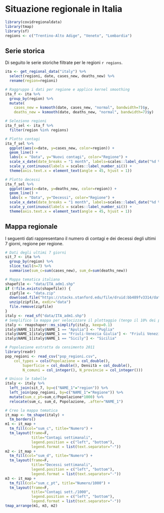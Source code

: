 # Situazione regionale in Italia

```r
library(covidregionaldata)
library(tmap)
library(sf)
regions <- c("Trentino-Alto Adige", "Veneto", "Lombardia")
```

## Serie storica

Di seguito le serie storiche filtrate per le regioni `r regions`.

```r
ita <- get_regional_data("italy") %>% 
  select(regioni, date, cases_new, deaths_new) %>%
  rename(region=regioni)

# Raggruppo i dati per regione e applico kernel smoothing
ita_f <- ita %>% 
  group_by(region) %>%
  mutate(
    cases_new = ksmooth(date, cases_new, "normal", bandwidth=7)$y,
    deaths_new = ksmooth(date, deaths_new, "normal", bandwidth=7)$y)

# Seleziono regioni
ita_f_sel <- ita_f %>%
  filter(region %in% regions) 

# Plotto contagi
ita_f_sel %>%
  ggplot(aes(x=date, y=cases_new, color=region)) + 
  geom_line() +
  labs(x = "Data", y="Nuovi contagi", color="Regione") +
  scale_x_date(date_breaks = "1 month", labels=scales::label_date("%d %b")) +
  scale_y_continuous(labels = scales::label_number_si()) +
  theme(axis.text.x = element_text(angle = 45, hjust = 1))

# Plotto decessi
ita_f_sel %>%
  ggplot(aes(x=date, y=deaths_new, color=region)) + 
  geom_line() +
  labs(x = "Data", y="Decessi", color="Regione") +
  scale_x_date(date_breaks = "1 month", labels=scales::label_date("%d %b")) +
  scale_y_continuous(labels = scales::label_number_si()) +
  theme(axis.text.x = element_text(angle = 45, hjust = 1))
```

## Mappa regionale

I seguenti dati rappresentano il numero di contagi  e dei decessi degli ultimi 7 giorni, regione per regione.

```r
# Dati degli ultimi 7 giorni
sit_7 <- ita %>%
  group_by(region) %>%
  slice_tail(n=7) %>%
  summarise(sum_c=sum(cases_new), sum_d=sum(deaths_new))

# Mappa tematica italiana
shapefile <- "data/ITA_adm1.shp"
if (!file.exists(shapefile)) {
  zipfile <- "data.zip"
  download.file("https://stacks.stanford.edu/file/druid:bb489fv3314/data.zip", zipfile)
  unzip(zipfile, exdir="data")
  file.remove(zipfile)
}
italy <- read_sf("data/ITA_adm1.shp")
# Semplifico la mappa per velocizzare il plottaggio (tengo il 10% dei punti)
italy <- rmapshaper::ms_simplify(italy, keep=0.1)
italy$NAME_1[italy$NAME_1 == "Apulia"] <- "Puglia"
italy$NAME_1[italy$NAME_1 == "Friuli-Venezia Giulia"] <- "Friuli Venezia Giulia"
italy$NAME_1[italy$NAME_1 == "Sicily"] <- "Sicilia"

# Popolazione estratta da censimento 2011
library(readr)
pop_regioni <- read_csv("pop_regioni.csv", 
    col_types = cols(Popolazione = col_double(), 
        Superficie = col_double(), Densità = col_double(), 
        N_comuni = col_integer(), N_provincie = col_integer()))

# Unisco le tabelle
italy <- italy %>% 
  left_join(sit_7, by=c("NAME_1"="region")) %>% 
  left_join(pop_regioni, by=c("NAME_1"="Regione")) %>%
  mutate(sum_c_pt=sum_c/Popolazione*1000) %>%
  relocate(sum_c, sum_d, Popolazione, .after="NAME_1")
```


```r
# Creo la mappa tematica
it_map <- tm_shape(italy) +
  tm_borders() 
m1 <- it_map +
  tm_fill(col="sum_c", title="Numero") +
  tm_layout(frame=F,
            title="Contagi settimanali", 
            legend.position = c("left", "bottom"),
            legend.format = list(text.separator="-"))
m2 <- it_map +
  tm_fill(col="sum_d", title="Numero") +
  tm_layout(frame=F,
            title="Decessi settimanali", 
            legend.position = c("left", "bottom"),
            legend.format = list(text.separator="-"))
m3 <- it_map +
  tm_fill(col="sum_c_pt", title="Numero/1000") +
  tm_layout(frame=F,
            title="Contagi sett./1000", 
            legend.position = c("left", "bottom"),
            legend.format = list(text.separator="-"))
tmap_arrange(m1, m3, m2)
```


